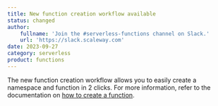 ```yaml
---
title: New function creation workflow available
status: changed
author:
    fullname: 'Join the #serverless-functions channel on Slack.'
    url: 'https://slack.scaleway.com'
date: 2023-09-27
category: serverless
product: functions
---
```


The new function creation workflow allows you to easily create a namespace and function in 2 clicks. For more information, refer to the documentation on [how to create a function](/serverless/functions/quickstart/#how-to-create-a-function).

